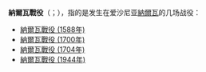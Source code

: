'''納爾瓦戰役'''（{{Lang-rus|Осада Нарвы}}；{{Lang-sv|Slaget vid Narva}}），指的是发生在爱沙尼亚[[纳尔瓦|納爾瓦]]的几场战役：

* [[納爾瓦戰役_(1588年)|納爾瓦戰役 (1588年)]]
* [[納爾瓦戰役_(1700年)|納爾瓦戰役 (1700年)]]
* [[納爾瓦戰役_(1704年)|納爾瓦戰役 (1704年)]]
* [[納爾瓦戰役_(1944年)|納爾瓦戰役 (1944年)]]

{{Disambiguation|N|cat=五字战事消歧义}}